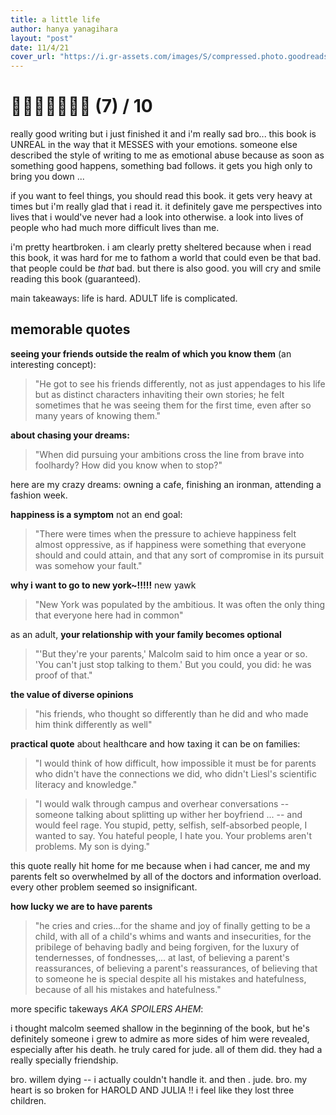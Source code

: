 ```yaml
---
title: a little life
author: hanya yanagihara
layout: "post"
date: 11/4/21
cover_url: "https://i.gr-assets.com/images/S/compressed.photo.goodreads.com/books/1446469353l/22822858._SY475_.jpg"
---
```


# 🍎🍎🍎🍎🍎🍎🍎 (7) / 10

really good writing but i just finished it and i'm really sad bro... this book is UNREAL in the
way that it MESSES with your emotions. someone else described the style of writing to me as emotional
abuse because as soon as something good happens, something bad follows. it gets you high only
to bring you down ...

if you want to feel things, you should read this book. it gets very heavy at times but i'm really
glad that i read it. it definitely gave me perspectives into lives that i would've never had a look
into otherwise. a look into lives of people who had much more difficult lives than me.

i'm pretty heartbroken. i am clearly pretty sheltered because when i read this book, it was hard for
me to fathom a world that could even be that bad. that people could be _that_ bad. but there is also
good. you will cry and smile reading this book (guaranteed).

main takeaways: life is hard. ADULT life is complicated.

## memorable quotes

**seeing your friends outside the realm of which you know them** (an interesting concept):

> "He got to see his friends differently, not as just appendages to his life but as distinct
> characters inhaviting their own stories; he felt sometimes that he was seeing them for the
> first time, even after so many years of knowing them."

**about chasing your dreams:**

> "When did pursuing your ambitions cross the line from brave into foolhardy? How did you
> know when to stop?"

here are my crazy dreams: owning a cafe, finishing an ironman, attending a fashion week.

**happiness is a symptom** not an end goal:

> "There were times when the pressure to achieve happiness felt almost oppressive, as if happiness
> were something that everyone should and could attain, and that any sort of compromise in its pursuit
> was somehow your fault."

**why i want to go to new york~!!!!!** new yawk

> "New York was populated by the ambitious. It was often the only thing that everyone here had
> in common"

as an adult, **your relationship with your family becomes optional**

> "'But they're your parents,' Malcolm said to him once a year or so. 'You can't just stop
> talking to them.' But you could, you did: he was proof of that."

**the value of diverse opinions**

> "his friends, who thought so differently than he did and who made him think differently
> as well"

**practical quote** about healthcare and how taxing it can be on families:

> "I would think of how difficult, how impossible it must be for parents who didn't have the
> connections we did, who didn't Liesl's scientific literacy and knowledge."

> "I would walk through campus and overhear conversations -- someone talking about splitting up
> wither her boyfriend ... -- and would feel rage. You stupid, petty, selfish, self-absorbed people, I
> wanted to say. You hateful people, I hate you. Your problems aren't problems. My son is dying."

this quote really hit home for me because when i had cancer, me and my parents felt so overwhelmed
by all of the doctors and information overload. every other problem seemed so insignificant.

**how lucky we are to have parents**

> "he cries and cries...for the shame and joy of finally getting to be a child, with all of
> a child's whims and wants and insecurities, for the pribilege of behaving badly and being forgiven,
> for the luxury of tendernesses, of fondnesses,... at last, of believing a parent's reassurances, of
> believing a parent's reassurances, of believing that to someone he is special despite all his mistakes
> and hatefulness, because of all his mistakes and hatefulness."

more specific takeways _AKA SPOILERS AHEM_:

i thought malcolm seemed shallow in the beginning of the book, but he's definitely someone i grew
to admire as more sides of him were revealed, especially after his death. he truly cared for jude.
all of them did. they had a really specially friendship.

bro. willem dying -- i actually couldn't handle it. and then . jude. bro. my heart is so broken
for HAROLD AND JULIA !! i feel like they lost three children.

